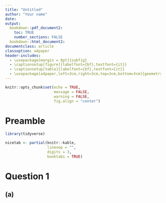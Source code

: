 ```yaml
---
title: "Untitled"
author: "Your name"
date: 
output:
  bookdown::pdf_document2:
    toc: TRUE
    number_sections: FALSE
  bookdown::html_document2: 
documentclass: article
classoption: a4paper
header-includes:
  - \usepackage[margin = 8pt]{subfig}
  - \captionsetup[figure]{labelfont={bf},textfont={it}}
  - \captionsetup[table]{labelfont={bf},textfont={it}}
  - \usepackage[a4paper,left=3cm,right=3cm,top=3cm,bottom=3cm]{geometry}
---
```


```r
knitr::opts_chunk$set(echo = TRUE,
                      message = FALSE,
                      warning = FALSE,
                      fig.align = "center")
```

# Preamble

```r
library(tidyverse)
```

```r
nicetab <- partial(knitr::kable,
                   linesep = "",
                   digits = 3,
                   booktabs = TRUE)
```

# Question 1

## (a)
